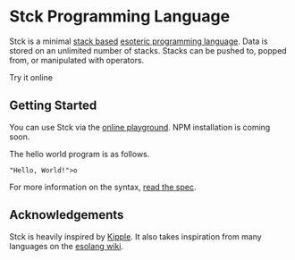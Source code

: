 

# Stck Programming Language

Stck is a minimal [stack
based](https://en.wikipedia.org/wiki/Stack-oriented_programming) [esoteric
programming language](https://esolangs.org/wiki/Esoteric_programming_language).
Data is stored on an unlimited number of stacks. Stacks can be pushed to,
popped from, or manipulated with operators.

<ButtonLink to="/playground" primary={1}>Try it online</ButtonLink>

## Getting Started

You can use Stck via the [online playground](/playground). NPM installation is
coming soon.

The hello world program is as follows.

```
"Hello, World!">o
```

For more information on the syntax, [read the spec](/spec).

## Acknowledgements

Stck is heavily inspired by [Kipple](https://esolangs.org/wiki/Kipple). It also
takes inspiration from many languages on the [esolang
wiki](https://esolangs.org/wiki/Language_list).
